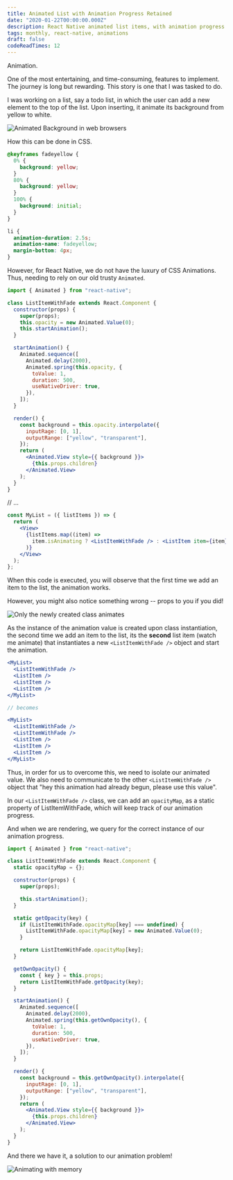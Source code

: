 ```yaml
---
title: Animated List with Animation Progress Retained
date: "2020-01-22T00:00:00.000Z"
description: React Native animated list items, with animation progress retained when re-rendered
tags: monthly, react-native, animations
draft: false
codeReadTimes: 12
---
```


Animation.

One of the most entertaining, and time-consuming, features to implement. The journey is long but rewarding. This story is one that I was tasked to do.

I was working on a list, say a todo list, in which the user can add a new element to the top of the list. Upon inserting, it animate its background from yellow to white.

![Animated Background in web browsers](./list-add.gif)

How this can be done in CSS.

```css
@keyframes fadeyellow {
  0% {
    background: yellow;
  }
  80% {
    background: yellow;
  }
  100% {
    background: initial;
  }
}

li {
  animation-duration: 2.5s;
  animation-name: fadeyellow;
  margin-bottom: 4px;
}
```

However, for React Native, we do not have the luxury of CSS Animations. Thus, needing to rely on our old trusty `Animated`.

```jsx
import { Animated } from "react-native";

class ListItemWithFade extends React.Component {
  constructor(props) {
    super(props);
    this.opacity = new Animated.Value(0);
    this.startAnimation();
  }

  startAnimation() {
    Animated.sequence([
      Animated.delay(2000),
      Animated.spring(this.opacity, {
        toValue: 1,
        duration: 500,
        useNativeDriver: true,
      }),
    ]);
  }

  render() {
    const background = this.opacity.interpolate({
      inputRage: [0, 1],
      outputRange: ["yellow", "transparent"],
    });
    return (
      <Animated.View style={{ background }}>
        {this.props.children}
      </Animated.View>
    );
  }
}
```

// ...

```jsx
const MyList = ({ listItems }) => {
  return (
    <View>
      {listItems.map((item) =>
        item.isAnimating ? <ListItemWithFade /> : <ListItem item={item} />
      )}
    </View>
  );
};
```

When this code is executed, you will observe that the first time we add an item to the list, the animation works.

However, you might also notice something wrong -- props to you if you did!

![Only the newly created class animates](./list-wrong.gif)

As the instance of the animation value is created upon class instantiation, the second time we add an item to the list,
its the **second** list item (watch me animate) that instantiates a new `<ListItemWithFade />` object and start the animation.

```jsx
<MyList>
  <ListItemWithFade />
  <ListItem />
  <ListItem />
  <ListItem />
</MyList>

// becomes

<MyList>
  <ListItemWithFade />
  <ListItemWithFade />
  <ListItem />
  <ListItem />
  <ListItem />
</MyList>
```

Thus, in order for us to overcome this, we need to isolate our animated value.
We also need to communicate to the other `<ListItemWithFade />` object that "hey this animation had already begun, please use this value".

In our `<ListItemWithFade />` class, we can add an `opacityMap`, as a static property of ListItemWithFade,
which will keep track of our animation progress.

And when we are rendering, we query for the correct instance of our animation progress.

```jsx
import { Animated } from "react-native";

class ListItemWithFade extends React.Component {
  static opacityMap = {};

  constructor(props) {
    super(props);

    this.startAnimation();
  }

  static getOpacity(key) {
    if (ListItemWithFade.opacityMap[key] === undefined) {
      ListItemWithFade.opacityMap[key] = new Animated.Value(0);
    }

    return ListItemWithFade.opacityMap[key];
  }

  getOwnOpacity() {
    const { key } = this.props;
    return ListItemWithFade.getOpacity(key);
  }

  startAnimation() {
    Animated.sequence([
      Animated.delay(2000),
      Animated.spring(this.getOwnOpacity(), {
        toValue: 1,
        duration: 500,
        useNativeDriver: true,
      }),
    ]);
  }

  render() {
    const background = this.getOwnOpacity().interpolate({
      inputRage: [0, 1],
      outputRange: ["yellow", "transparent"],
    });
    return (
      <Animated.View style={{ background }}>
        {this.props.children}
      </Animated.View>
    );
  }
}
```

And there we have it, a solution to our animation problem!

![Animating with memory](./list-correct.gif)
